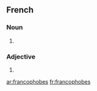 {{also|Francophobes}}
==French==

===Noun===
{{head|fr|plural}} {{m-p|f-p}}

# {{plural of|francophobe|lang=fr|nocat=1}}

===Adjective===
{{fr-adj-form}}

# {{form of|plural form|francophobe|lang=fr}}

[[ar:francophobes]]
[[fr:francophobes]]